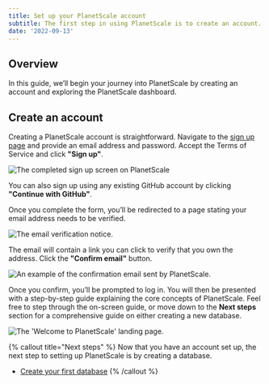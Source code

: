 ```yaml
---
title: Set up your PlanetScale account
subtitle: The first step in using PlanetScale is to create an account.
date: '2022-09-13'
---
```


## Overview

In this guide, we’ll begin your journey into PlanetScale by creating an account and exploring the PlanetScale dashboard.

## Create an account

Creating a PlanetScale account is straightforward. Navigate to the [sign up page](https://auth.planetscale.com/sign-up) and provide an email address and password. Accept the Terms of Service and click **"Sign up"**.

![The completed sign up screen on PlanetScale](/docs/onboarding/create-an-account/the-completed-sign-up-screen-on-planetscale.png)

You can also sign up using any existing GitHub account by clicking **"Continue with GitHub"**.

Once you complete the form, you’ll be redirected to a page stating your email address needs to be verified.

![The email verification notice.](/docs/onboarding/create-an-account/the-email-verification-notice.png)

The email will contain a link you can click to verify that you own the address. Click the **"Confirm email"** button.

![An example of the confirmation email sent by PlanetScale.](/docs/onboarding/create-an-account/an-example-of-the-confirmation-email-sent-by-planetscale.png)

Once you confirm, you’ll be prompted to log in. You will then be presented with a step-by-step guide explaining the core concepts of PlanetScale. Feel free to step through the on-screen guide, or move down to the **Next steps** section for a comprehensive guide on either creating a new database.

![The 'Welcome to PlanetScale' landing page.](/docs/onboarding/create-an-account/the-welcome-to-planetscale-landing-page.png)

{% callout title="Next steps" %}
Now that you have an account set up, the next step to setting up PlanetScale is by creating a database.

  * [Create your first database](/docs/onboarding/create-a-database)
{% /callout %}
